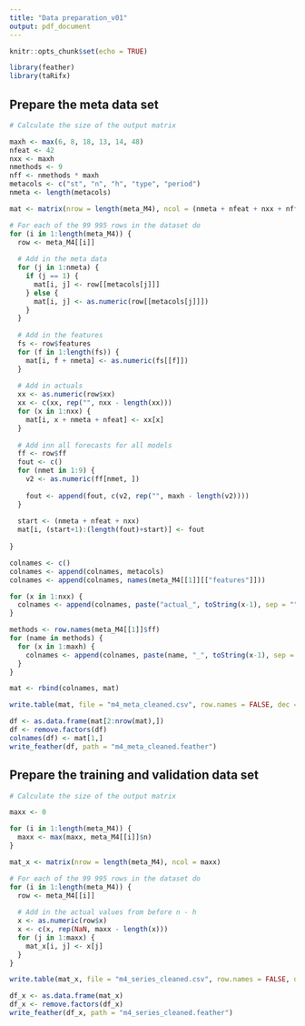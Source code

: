 ---
title: "Data preparation_v01"
output: pdf_document
---

```{r setup, include=FALSE}
knitr::opts_chunk$set(echo = TRUE)
```

```{r}
library(feather)
library(taRifx)
```
## Prepare the meta data set

```{r}
# Calculate the size of the output matrix

maxh <- max(6, 8, 18, 13, 14, 48)
nfeat <- 42
nxx <- maxh
nmethods <- 9
nff <- nmethods * maxh
metacols <- c("st", "n", "h", "type", "period")
nmeta <- length(metacols)

```

```{r}
mat <- matrix(nrow = length(meta_M4), ncol = (nmeta + nfeat + nxx + nff))

# For each of the 99 995 rows in the dataset do
for (i in 1:length(meta_M4)) {
  row <- meta_M4[[i]]
  
  # Add in the meta data
  for (j in 1:nmeta) {
    if (j == 1) {
      mat[i, j] <- row[[metacols[j]]]
    } else {
      mat[i, j] <- as.numeric(row[[metacols[j]]])
    }
  }
  
  # Add in the features
  fs <- row$features
  for (f in 1:length(fs)) {
    mat[i, f + nmeta] <- as.numeric(fs[[f]])
  }
  
  # Add in actuals
  xx <- as.numeric(row$xx)
  xx <- c(xx, rep("", nxx - length(xx)))
  for (x in 1:nxx) {
    mat[i, x + nmeta + nfeat] <- xx[x]
  }
  
  # Add inn all forecasts for all models
  ff <- row$ff
  fout <- c()
  for (nmet in 1:9) {
    v2 <- as.numeric(ff[nmet, ])
    
    fout <- append(fout, c(v2, rep("", maxh - length(v2))))
  }
  
  start <- (nmeta + nfeat + nxx)
  mat[i, (start+1):(length(fout)+start)] <- fout
  
}

colnames <- c()
colnames <- append(colnames, metacols)
colnames <- append(colnames, names(meta_M4[[1]][["features"]]))

for (x in 1:nxx) {
  colnames <- append(colnames, paste("actual_", toString(x-1), sep = ""))
}

methods <- row.names(meta_M4[[1]]$ff)
for (name in methods) {
  for (x in 1:maxh) {
    colnames <- append(colnames, paste(name, "_", toString(x-1), sep = ""))
  }
}

mat <- rbind(colnames, mat)
```

```{r}
write.table(mat, file = "m4_meta_cleaned.csv", row.names = FALSE, dec = ".", sep = ";", col.names = FALSE)
```

```{r}
df <- as.data.frame(mat[2:nrow(mat),])
df <- remove.factors(df)
colnames(df) <- mat[1,]
write_feather(df, path = "m4_meta_cleaned.feather")
```


## Prepare the training and validation data set

```{r}
# Calculate the size of the output matrix

maxx <- 0

for (i in 1:length(meta_M4)) {
  maxx <- max(maxx, meta_M4[[i]]$n)
}


```

```{r}
mat_x <- matrix(nrow = length(meta_M4), ncol = maxx)

# For each of the 99 995 rows in the dataset do
for (i in 1:length(meta_M4)) {
  row <- meta_M4[[i]]
  
  # Add in the actual values from before n - h
  x <- as.numeric(row$x)
  x <- c(x, rep(NaN, maxx - length(x)))
  for (j in 1:maxx) {
    mat_x[i, j] <- x[j]
  }
}
```

```{r}
write.table(mat_x, file = "m4_series_cleaned.csv", row.names = FALSE, dec = ".", sep = ";", col.names = TRUE)
```

```{r}
df_x <- as.data.frame(mat_x)
df_x <- remove.factors(df_x)
write_feather(df_x, path = "m4_series_cleaned.feather")
```


